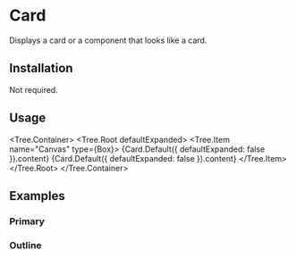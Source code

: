 
# Card

Displays a card or a component that looks like a card.

<ComponentsTabs component={Card.Default()} />

## Installation

Not required.

## Usage

<Tree.Container>
  <Tree.Root defaultExpanded>
    <Tree.Item name="Canvas" type={Box}>
      {Card.Default({ defaultExpanded: false }).content}
      {Card.Default({ defaultExpanded: false }).content}
    </Tree.Item>
  </Tree.Root>
</Tree.Container>

## Examples

### Primary

<ComponentsTabs component={Card.Default()} />

### Outline

<ComponentsTabs component={Card.Outline()} />
